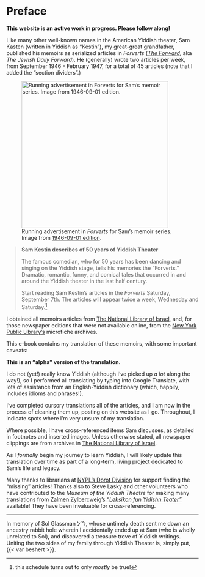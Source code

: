 # Preface {.unnumbered}

**This website is an active work in progress. Please follow along!**

Like many other well-known names in the American Yiddish theater, Sam Kasten (written in Yiddish as "Kestin"), my great-great grandfather, published his memoirs as serialized articles in *Forverts* ([*The Forward*](https://forward.com), aka *The Jewish Daily Forward*).
He (generally) wrote two articles per week, from September 1946 - February 1947, for a total of 45 articles (note that I added the "section dividers".)

::: {layout-ncol="2"}
![Running advertisement in *Forverts* for Sam's memoir series. Image from [1946-09-01 edition](https://www.nli.org.il/en/newspapers/frw/1946/09/01/01/).](img/newspaper_clippings/1946-09-01_forverts.png){width="4in"}

> **Sam Kestin describes of 50 years of Yiddish Theater**
>
> The famous comedian, who for 50 years has been dancing and singing on the Yiddish stage, tells his memories the "Forverts."
> Dramatic, romantic, funny, and comical tales that occurred in and around the Yiddish theater in the last half century.
>
> Start reading Sam Kestin's articles in the *Forverts* Saturday, September 7th.
> The articles will appear twice a week, Wednesday and Saturday.^[this schedule turns out to only _mostly_ be true!]
:::

I obtained all memoirs articles from [The National Library of Israel](https://www.nli.org.il/en/newspapers/frw), and, for those newspaper editions that were not available online, from the [New York Public Library's](https://www.nypl.org/) microfiche archives.

This e-book contains my translation of these memoirs, with some important caveats:

**This is an "alpha" version of the translation.**

I do not (yet!) really know Yiddish (although I've picked up _a lot_ along the way!), so I performed all translating by typing into Google Translate, with lots of assistance from an English-Yiddish dictionary (which, happily, includes idioms and phrases!).

I've completed cursory translations all of the articles, and I am now in the process of cleaning them up, posting on this website as I go. Throughout, I indicate spots where I'm very unsure of my translation.

Where possible, I have cross-referenced items Sam discusses, as detailed in footnotes and inserted images.
Unless otherwise stated, all newspaper clippings are from archives in [The National Library of Israel](https://www.nli.org.il/en).

As I _formally_ begin my journey to learn Yiddish, I will likely update this translation over time as part of a long-term, living project dedicated to Sam's life and legacy.

Many thanks to librarians at [NYPL's Dorot Division](https://www.nypl.org/locations/schwarzman/jewish-division) for support finding the "missing" articles!
Thanks also to Steve Lasky and other volunteers who have contributed to the *Museum of the Yiddish Theatre* for making many translations from [Zalmen Zylbercweig's *"Leksikon fun Yidishn Teater"*](https://www.museumoffamilyhistory.com/yt/lex-biography.htm) available! They have been invaluable for cross-referencing.

------------------------------------------------------------------------
In memory of Sol Glassman ז׳׳ל, whose untimely death sent me down an ancestry rabbit hole wherein I accidentally ended up at Sam (who is wholly unrelated to Sol), and discovered a treasure trove of Yiddish writings.
Uniting the two sides of my family through Yiddish Theater is, simply put, {{< var beshert >}}.
